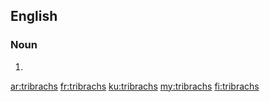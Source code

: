 ==English==

===Noun===
{{head|en|noun plural form}}

# {{plural of|tribrach|lang=en}}

[[ar:tribrachs]]
[[fr:tribrachs]]
[[ku:tribrachs]]
[[my:tribrachs]]
[[fi:tribrachs]]